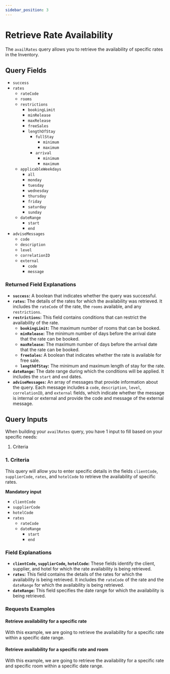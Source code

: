 ```yaml
---
sidebar_position: 3
---
```



# Retrieve Rate Availability

The `availRates` query allows you to retrieve the availability of specific rates in the Inventory. 

## Query Fields

* `success`
* `rates`
    * `rateCode`
    * `rooms`
    * `restrictions`
        * `bookingLimit`
        * `minRelease`
        * `maxRelease`
        * `freeSales`
        * `lengthOfStay`
            * `fullStay`
                * `minimum`
                * `maximum`
            * `arrival`
                * `minimum`
                * `maximum`
    * `applicableWeekdays`
        * `all`
        * `monday`
        * `tuesday`
        * `wednesday`
        * `thursday`
        * `friday`
        * `saturday`
        * `sunday`
    * `dateRange`
        * `start`
        * `end`
* `adviseMessages`
    * `code`
    * `description`
    * `level`
    * `correlationID`
    * `external`
        * `code`
        * `message`

### Returned Field Explanations

* **`success`:** A boolean that indicates whether the query was successful.
* **`rates`:** The details of the rates for which the availability was retrieved. It includes the `rateCode` of the rate, the `rooms` available, and any `restrictions`.
* **`restrictions`:** This field contains conditions that can restrict the availability of the rate. 
    * **`bookingLimit`:** The maximum number of rooms that can be booked.
    * **`minRelease`:** The minimum number of days before the arrival date that the rate can be booked.
    * **`maxRelease`:** The maximum number of days before the arrival date that the rate can be booked.
    * **`freeSales`:** A boolean that indicates whether the rate is available for free sale.
    * **`lengthOfStay`:** The minimum and maximum length of stay for the rate.
* **`dateRange`:** The date range during which the conditions will be applied. It includes the `start` and `end` dates.
* **`adviseMessages`:** An array of messages that provide information about the query. Each message includes a `code`, `description`, `level`, `correlationID`, and `external` fields, which indicate whether the message is internal or external and provide the code and message of the external message.

## Query Inputs

When building your `availRates` query, you have 1 input to fill based on your specific needs:

1. Criteria

### 1. Criteria   

This query will allow you to enter specific details in the fields `clientCode`, `supplierCode`, `rates`, and `hotelCode` to retrieve the availability of specific rates. 

**Mandatory input**
* `clientCode`
* `supplierCode`
* `hotelCode`
* `rates`
    * `rateCode`
    * `dateRange`
        * `start`
        * `end`

### Field Explanations

* **`clientCode`, `supplierCode`, `hotelCode`:** These fields identify the client, supplier, and hotel for which the rate availability is being retrieved.
* **`rates`:** This field contains the details of the rates for which the availability is being retrieved. It includes the `rateCode` of the rate and the `dateRange` for which the availability is being retrieved.
* **`dateRange`:** This field specifies the date range for which the availability is being retrieved.

### Requests Examples

#### Retrieve availability for a specific rate

With this example, we are going to retrieve the availability for a specific rate within a specific date range.

<GraphqlSample query={availRatesQuery} variables={availRatesVariables} />

#### Retrieve availability for a specific rate and room

With this example, we are going to retrieve the availability for a specific rate and specific room within a specific date range.

<GraphqlSample query={availRatesQuery} variables={availRatesVariablesWithRooms} />